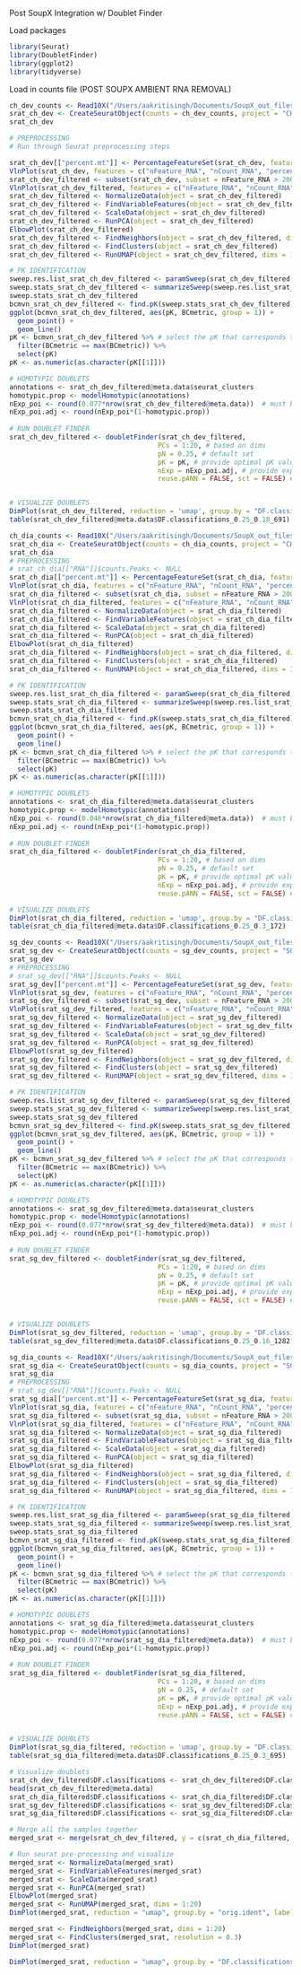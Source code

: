 
Post SoupX Integration w/ Doublet Finder

Load packages
```r
library(Seurat)
library(DoubletFinder)
library(ggplot2)
library(tidyverse)
```

Load in counts file (POST SOUPX AMBIENT RNA REMOVAL)
```r
ch_dev_counts <- Read10X("/Users/aakritisingh/Documents/SoupX_out_files/SoupX_out_ch_dev_counts")
srat_ch_dev <- CreateSeuratObject(counts = ch_dev_counts, project = "CH_Development")
srat_ch_dev
```

```r
# PREPROCESSING
# Run through Seurat preprocessing steps

srat_ch_dev[["percent.mt"]] <- PercentageFeatureSet(srat_ch_dev, features = c("KEG92-p13", "KEG92-p12", "KEG92-p11", "KEG92-p10", "KEG92-p09", "KEG92-p08", "KEG92-p07", "KEG92-p06", "KEG92-p05", "KEG92-p04", "KEG92-p03", "KEG92-p02", "KEG92-p01"), assay = 'RNA')
VlnPlot(srat_ch_dev, features = c("nFeature_RNA", "nCount_RNA", "percent.mt"), ncol=3)
srat_ch_dev_filtered <- subset(srat_ch_dev, subset = nFeature_RNA > 200 & nFeature_RNA < 1200 & percent.mt < 10)
VlnPlot(srat_ch_dev_filtered, features = c("nFeature_RNA", "nCount_RNA", "percent.mt"))
srat_ch_dev_filtered <- NormalizeData(object = srat_ch_dev_filtered)
srat_ch_dev_filtered <- FindVariableFeatures(object = srat_ch_dev_filtered)
srat_ch_dev_filtered <- ScaleData(object = srat_ch_dev_filtered)
srat_ch_dev_filtered <- RunPCA(object = srat_ch_dev_filtered)
ElbowPlot(srat_ch_dev_filtered)
srat_ch_dev_filtered <- FindNeighbors(object = srat_ch_dev_filtered, dims = 1:20) # must be adjusted per sample
srat_ch_dev_filtered <- FindClusters(object = srat_ch_dev_filtered)
srat_ch_dev_filtered <- RunUMAP(object = srat_ch_dev_filtered, dims = 1:20)

# PK IDENTIFICATION
sweep.res.list_srat_ch_dev_filtered <- paramSweep(srat_ch_dev_filtered, PCs = 1:20, sct = FALSE)
sweep.stats_srat_ch_dev_filtered <- summarizeSweep(sweep.res.list_srat_ch_dev_filtered, GT = FALSE)
sweep.stats_srat_ch_dev_filtered
bcmvn_srat_ch_dev_filtered <- find.pK(sweep.stats_srat_ch_dev_filtered)
ggplot(bcmvn_srat_ch_dev_filtered, aes(pK, BCmetric, group = 1)) +
  geom_point() +
  geom_line()
pK <- bcmvn_srat_ch_dev_filtered %>% # select the pK that corresponds to max bcmvn to optimize doublet detection
  filter(BCmetric == max(BCmetric)) %>%
  select(pK) 
pK <- as.numeric(as.character(pK[[1]]))

# HOMOTYPIC DOUBLETS
annotations <- srat_ch_dev_filtered@meta.data$seurat_clusters
homotypic.prop <- modelHomotypic(annotations)         
nExp_poi <- round(0.077*nrow(srat_ch_dev_filtered@meta.data))  # must be adjusted per sample
nExp_poi.adj <- round(nExp_poi*(1-homotypic.prop))
 
# RUN DOUBLET FINDER 
srat_ch_dev_filtered <- doubletFinder(srat_ch_dev_filtered, 
                                     PCs = 1:20, # based on dims
                                     pN = 0.25, # default set
                                     pK = pK, # provide optimal pK value through the variable
                                     nExp = nExp_poi.adj, # provide expected # of doublets after homtotypic adjustment
                                     reuse.pANN = FALSE, sct = FALSE) # false because this is the first time running doubletfinder on this sample (dont have a pANN to reuse), also did not run sctransform on the data so false also 


# VISUALIZE DOUBLETS
DimPlot(srat_ch_dev_filtered, reduction = 'umap', group.by = "DF.classifications_0.25_0.18_691")
table(srat_ch_dev_filtered@meta.data$DF.classifications_0.25_0.18_691)
```

```r
ch_dia_counts <- Read10X("/Users/aakritisingh/Documents/SoupX_out_files/SoupX_out_ch_dia_counts")
srat_ch_dia <- CreateSeuratObject(counts = ch_dia_counts, project = "CH_Diapause")
srat_ch_dia
# PREPROCESSING
# srat_ch_dia[["RNA"]]$counts.Peaks <- NULL
srat_ch_dia[["percent.mt"]] <- PercentageFeatureSet(srat_ch_dia, features = c("KEG92-p13", "KEG92-p12", "KEG92-p11", "KEG92-p10", "KEG92-p09", "KEG92-p08", "KEG92-p07", "KEG92-p06", "KEG92-p05", "KEG92-p04", "KEG92-p03", "KEG92-p02", "KEG92-p01"), assay = 'RNA')
VlnPlot(srat_ch_dia, features = c("nFeature_RNA", "nCount_RNA", "percent.mt"), ncol=3)
srat_ch_dia_filtered <- subset(srat_ch_dia, subset = nFeature_RNA > 200 & nFeature_RNA < 1000 & percent.mt < 10)
VlnPlot(srat_ch_dia_filtered, features = c("nFeature_RNA", "nCount_RNA", "percent.mt"))
srat_ch_dia_filtered <- NormalizeData(object = srat_ch_dia_filtered)
srat_ch_dia_filtered <- FindVariableFeatures(object = srat_ch_dia_filtered)
srat_ch_dia_filtered <- ScaleData(object = srat_ch_dia_filtered)
srat_ch_dia_filtered <- RunPCA(object = srat_ch_dia_filtered)
ElbowPlot(srat_ch_dia_filtered)
srat_ch_dia_filtered <- FindNeighbors(object = srat_ch_dia_filtered, dims = 1:20) # must be adjusted per sample
srat_ch_dia_filtered <- FindClusters(object = srat_ch_dia_filtered)
srat_ch_dia_filtered <- RunUMAP(object = srat_ch_dia_filtered, dims = 1:20)

# PK IDENTIFICATION
sweep.res.list_srat_ch_dia_filtered <- paramSweep(srat_ch_dia_filtered, PCs = 1:20, sct = FALSE)
sweep.stats_srat_ch_dia_filtered <- summarizeSweep(sweep.res.list_srat_ch_dia_filtered, GT = FALSE)
sweep.stats_srat_ch_dia_filtered
bcmvn_srat_ch_dia_filtered <- find.pK(sweep.stats_srat_ch_dia_filtered)
ggplot(bcmvn_srat_ch_dia_filtered, aes(pK, BCmetric, group = 1)) +
  geom_point() +
  geom_line()
pK <- bcmvn_srat_ch_dia_filtered %>% # select the pK that corresponds to max bcmvn to optimize doublet detection
  filter(BCmetric == max(BCmetric)) %>%
  select(pK) 
pK <- as.numeric(as.character(pK[[1]]))

# HOMOTYPIC DOUBLETS
annotations <- srat_ch_dia_filtered@meta.data$seurat_clusters
homotypic.prop <- modelHomotypic(annotations)         
nExp_poi <- round(0.046*nrow(srat_ch_dia_filtered@meta.data))  # must be adjusted per sample
nExp_poi.adj <- round(nExp_poi*(1-homotypic.prop))
 
# RUN DOUBLET FINDER 
srat_ch_dia_filtered <- doubletFinder(srat_ch_dia_filtered, 
                                     PCs = 1:20, # based on dims
                                     pN = 0.25, # default set
                                     pK = pK, # provide optimal pK value through the variable
                                     nExp = nExp_poi.adj, # provide expected # of doublets after homtotypic adjustment
                                     reuse.pANN = FALSE, sct = FALSE) # false because this is the first time running doubletfinder on this sample (dont have a pANN to reuse), also did not run sctransform on the data so false also 

# VISUALIZE DOUBLETS
DimPlot(srat_ch_dia_filtered, reduction = 'umap', group.by = "DF.classifications_0.25_0.3_172")
table(srat_ch_dia_filtered@meta.data$DF.classifications_0.25_0.3_172)
```

```r
sg_dev_counts <- Read10X("/Users/aakritisingh/Documents/SoupX_out_files/SoupX_out_sg_dev_counts")
srat_sg_dev <- CreateSeuratObject(counts = sg_dev_counts, project = "SG_Development")
srat_sg_dev
# PREPROCESSING
# srat_sg_dev[["RNA"]]$counts.Peaks <- NULL
srat_sg_dev[["percent.mt"]] <- PercentageFeatureSet(srat_sg_dev, features = c("KEG92-p13", "KEG92-p12", "KEG92-p11", "KEG92-p10", "KEG92-p09", "KEG92-p08", "KEG92-p07", "KEG92-p06", "KEG92-p05", "KEG92-p04", "KEG92-p03", "KEG92-p02", "KEG92-p01"), assay = 'RNA')
VlnPlot(srat_sg_dev, features = c("nFeature_RNA", "nCount_RNA", "percent.mt"), ncol=3)
srat_sg_dev_filtered <- subset(srat_sg_dev, subset = nFeature_RNA > 200 & nFeature_RNA < 1200 & percent.mt < 10)
VlnPlot(srat_sg_dev_filtered, features = c("nFeature_RNA", "nCount_RNA", "percent.mt"))
srat_sg_dev_filtered <- NormalizeData(object = srat_sg_dev_filtered)
srat_sg_dev_filtered <- FindVariableFeatures(object = srat_sg_dev_filtered)
srat_sg_dev_filtered <- ScaleData(object = srat_sg_dev_filtered)
srat_sg_dev_filtered <- RunPCA(object = srat_sg_dev_filtered)
ElbowPlot(srat_sg_dev_filtered)
srat_sg_dev_filtered <- FindNeighbors(object = srat_sg_dev_filtered, dims = 1:20) # must be adjusted per sample
srat_sg_dev_filtered <- FindClusters(object = srat_sg_dev_filtered)
srat_sg_dev_filtered <- RunUMAP(object = srat_sg_dev_filtered, dims = 1:20)

# PK IDENTIFICATION
sweep.res.list_srat_sg_dev_filtered <- paramSweep(srat_sg_dev_filtered, PCs = 1:20, sct = FALSE)
sweep.stats_srat_sg_dev_filtered <- summarizeSweep(sweep.res.list_srat_sg_dev_filtered, GT = FALSE)
sweep.stats_srat_sg_dev_filtered
bcmvn_srat_sg_dev_filtered <- find.pK(sweep.stats_srat_sg_dev_filtered)
ggplot(bcmvn_srat_sg_dev_filtered, aes(pK, BCmetric, group = 1)) +
  geom_point() +
  geom_line()
pK <- bcmvn_srat_sg_dev_filtered %>% # select the pK that corresponds to max bcmvn to optimize doublet detection
  filter(BCmetric == max(BCmetric)) %>%
  select(pK) 
pK <- as.numeric(as.character(pK[[1]]))

# HOMOTYPIC DOUBLETS
annotations <- srat_sg_dev_filtered@meta.data$seurat_clusters
homotypic.prop <- modelHomotypic(annotations)         
nExp_poi <- round(0.077*nrow(srat_sg_dev_filtered@meta.data))  # must be adjusted per sample
nExp_poi.adj <- round(nExp_poi*(1-homotypic.prop))
 
# RUN DOUBLET FINDER 
srat_sg_dev_filtered <- doubletFinder(srat_sg_dev_filtered, 
                                     PCs = 1:20, # based on dims
                                     pN = 0.25, # default set
                                     pK = pK, # provide optimal pK value through the variable
                                     nExp = nExp_poi.adj, # provide expected # of doublets after homtotypic adjustment
                                     reuse.pANN = FALSE, sct = FALSE) # false because this is the first time running doubletfinder on this sample (dont have a pANN to reuse), also did not run sctransform on the data so false also 


# VISUALIZE DOUBLETS
DimPlot(srat_sg_dev_filtered, reduction = 'umap', group.by = "DF.classifications_0.25_0.16_1282")
table(srat_sg_dev_filtered@meta.data$DF.classifications_0.25_0.16_1282)
```

```r
sg_dia_counts <- Read10X("/Users/aakritisingh/Documents/SoupX_out_files/SoupX_out_sg_dia_counts")
srat_sg_dia <- CreateSeuratObject(counts = sg_dia_counts, project = "SG_Diapause")
srat_sg_dia
# PREPROCESSING
# srat_sg_dev[["RNA"]]$counts.Peaks <- NULL
srat_sg_dia[["percent.mt"]] <- PercentageFeatureSet(srat_sg_dia, features = c("KEG92-p13", "KEG92-p12", "KEG92-p11", "KEG92-p10", "KEG92-p09", "KEG92-p08", "KEG92-p07", "KEG92-p06", "KEG92-p05", "KEG92-p04", "KEG92-p03", "KEG92-p02", "KEG92-p01"), assay = 'RNA')
VlnPlot(srat_sg_dia, features = c("nFeature_RNA", "nCount_RNA", "percent.mt"), ncol=3)
srat_sg_dia_filtered <- subset(srat_sg_dia, subset = nFeature_RNA > 200 & nFeature_RNA < 1200 & percent.mt < 10)
VlnPlot(srat_sg_dia_filtered, features = c("nFeature_RNA", "nCount_RNA", "percent.mt"))
srat_sg_dia_filtered <- NormalizeData(object = srat_sg_dia_filtered)
srat_sg_dia_filtered <- FindVariableFeatures(object = srat_sg_dia_filtered)
srat_sg_dia_filtered <- ScaleData(object = srat_sg_dia_filtered)
srat_sg_dia_filtered <- RunPCA(object = srat_sg_dia_filtered)
ElbowPlot(srat_sg_dia_filtered)
srat_sg_dia_filtered <- FindNeighbors(object = srat_sg_dia_filtered, dims = 1:20) # must be adjusted per sample
srat_sg_dia_filtered <- FindClusters(object = srat_sg_dia_filtered)
srat_sg_dia_filtered <- RunUMAP(object = srat_sg_dia_filtered, dims = 1:20)

# PK IDENTIFICATION
sweep.res.list_srat_sg_dia_filtered <- paramSweep(srat_sg_dia_filtered, PCs = 1:20, sct = FALSE)
sweep.stats_srat_sg_dia_filtered <- summarizeSweep(sweep.res.list_srat_sg_dia_filtered, GT = FALSE)
sweep.stats_srat_sg_dia_filtered
bcmvn_srat_sg_dia_filtered <- find.pK(sweep.stats_srat_sg_dia_filtered)
ggplot(bcmvn_srat_sg_dia_filtered, aes(pK, BCmetric, group = 1)) +
  geom_point() +
  geom_line()
pK <- bcmvn_srat_sg_dia_filtered %>% # select the pK that corresponds to max bcmvn to optimize doublet detection
  filter(BCmetric == max(BCmetric)) %>%
  select(pK) 
pK <- as.numeric(as.character(pK[[1]]))

# HOMOTYPIC DOUBLETS
annotations <- srat_sg_dia_filtered@meta.data$seurat_clusters
homotypic.prop <- modelHomotypic(annotations)         
nExp_poi <- round(0.077*nrow(srat_sg_dia_filtered@meta.data))  # must be adjusted per sample
nExp_poi.adj <- round(nExp_poi*(1-homotypic.prop))
 
# RUN DOUBLET FINDER 
srat_sg_dia_filtered <- doubletFinder(srat_sg_dia_filtered, 
                                     PCs = 1:20, # based on dims
                                     pN = 0.25, # default set
                                     pK = pK, # provide optimal pK value through the variable
                                     nExp = nExp_poi.adj, # provide expected # of doublets after homtotypic adjustment
                                     reuse.pANN = FALSE, sct = FALSE) # false because this is the first time running doubletfinder on this sample (dont have a pANN to reuse), also did not run sctransform on the data so false also 


# VISUALIZE DOUBLETS
DimPlot(srat_sg_dia_filtered, reduction = 'umap', group.by = "DF.classifications_0.25_0.3_695")
table(srat_sg_dia_filtered@meta.data$DF.classifications_0.25_0.3_695)
```

```r
# Visualize doublets 
srat_ch_dev_filtered$DF.classifications <- srat_ch_dev_filtered$DF.classifications_0.25_0.18_691
head(srat_ch_dev_filtered@meta.data)
srat_ch_dia_filtered$DF.classifications <- srat_ch_dia_filtered$DF.classifications_0.25_0.3_172
srat_sg_dev_filtered$DF.classifications <- srat_sg_dev_filtered$DF.classifications_0.25_0.16_1282
srat_sg_dia_filtered$DF.classifications <- srat_sg_dia_filtered$DF.classifications_0.25_0.3_695
```


```r
# Merge all the samples together 
merged_srat <- merge(srat_ch_dev_filtered, y = c(srat_ch_dia_filtered, srat_sg_dev_filtered, srat_sg_dia_filtered), add.cell.ids = c("CH_Development", "CH_Diapause", "SG_Development", "SG_Diapause"), project = "multiome", merge.data = TRUE)
```

```r
# Run seurat pre-processing and visualize 
merged_srat <- NormalizeData(merged_srat)
merged_srat <- FindVariableFeatures(merged_srat)
merged_srat <- ScaleData(merged_srat)
merged_srat <- RunPCA(merged_srat)
ElbowPlot(merged_srat)
merged_srat <- RunUMAP(merged_srat, dims = 1:20)
DimPlot(merged_srat, reduction = "umap", group.by = "orig.ident", label = TRUE)

merged_srat <- FindNeighbors(merged_srat, dims = 1:20)
merged_srat <- FindClusters(merged_srat, resolution = 0.3)
DimPlot(merged_srat)
```

```r
DimPlot(merged_srat, reduction = "umap", group.by = "DF.classifications", label = TRUE)

```
